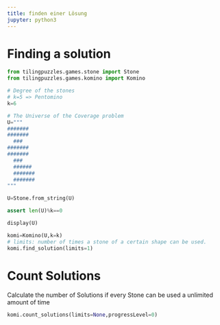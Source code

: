 ```yaml
---
title: finden einer Lösung
jupyter: python3
---
```


# Finding a solution


```python
from tilingpuzzles.games.stone import Stone
from tilingpuzzles.games.komino import Komino

# Degree of the stones
# k=5 => Pentomino
k=6

# The Universe of the Coverage problem
U="""
#######
#######
  ###
#######
#######
  ###
  ######
  #######
  #######
"""

U=Stone.from_string(U)

assert len(U)%k==0

display(U)

komi=Komino(U,k=k)
# limits: number of times a stone of a certain shape can be used.
komi.find_solution(limits=1)
```

# Count Solutions 
Calculate the number of Solutions if every Stone can be used a unlimited amount of time


```python

komi.count_solutions(limits=None,progressLevel=0)

```

